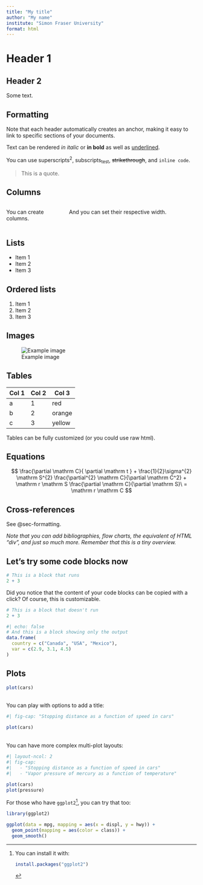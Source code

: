 ```yaml
---
title: "My title"
author: "My name"
institute: "Simon Fraser University"
format: html
---
```


# Header 1

## Header 2

Some text.

## Formatting  {#sec-formatting}

::: aside
Note that each header automatically creates an anchor, making it easy to link to specific sections of your documents.
:::

Text can be rendered *in italic* or **in bold** as well as [underlined]{.underline}.

You can use superscripts^2^, subscripts~test~, ~~strikethrough~~, and `inline code`.

> This is a quote.

## Columns

:::: {.columns}
::: {.column width="30%"}
You can create columns.
:::

::: {.column width="70%"}
And you can set their respective width.
:::
::::

## Lists

- Item 1
- Item 2
- Item 3

## Ordered lists

1. Item 1
2. Item 2
3. Item 3

## Images

![Example image](qmd_jupyter.png)

## Tables

| Col 1 | Col 2 | Col 3  |
|------ |-------|--------|
| a     | 1     | red    |
| b     | 2     | orange | 
| c     | 3     | yellow |

:::{.callout-note}
Tables can be fully customized (or you could use raw html).
:::

## Equations

$$
\frac{\partial \mathrm C}{ \partial \mathrm t } + \frac{1}{2}\sigma^{2} \mathrm S^{2}
\frac{\partial^{2} \mathrm C}{\partial \mathrm C^2}
  + \mathrm r \mathrm S \frac{\partial \mathrm C}{\partial \mathrm S}\ =
  \mathrm r \mathrm C 
$$

## Cross-references

See @sec-formatting.

*Note that you can add bibliographies, flow charts, the equivalent of HTML "div", and just so much more. Remember that this is a tiny overview.*

## Let's try some code blocks now

```r
# This is a block that runs
2 + 3
```

::: aside
Did you notice that the content of your code blocks can be copied with a click?
Of course, this is customizable.
:::

```.r
# This is a block that doesn't run
2 + 3
```

```r
#| echo: false
# And this is a block showing only the output
data.frame(
  country = c("Canada", "USA", "Mexico"),
  var = c(2.9, 3.1, 4.5)
)
```

## Plots

```r
plot(cars)
```

<br>
You can play with options to add a title:

```r
#| fig-cap: "Stopping distance as a function of speed in cars"

plot(cars)
```

<br>
You can have more complex multi-plot layouts:

```r
#| layout-ncol: 2
#| fig-cap: 
#|   - "Stopping distance as a function of speed in cars"
#|   - "Vapor pressure of mercury as a function of temperature"

plot(cars)
plot(pressure)
```

For those who have `ggplot2`[^1], you can try that too:

```r
library(ggplot2)

ggplot(data = mpg, mapping = aes(x = displ, y = hwy)) + 
  geom_point(mapping = aes(color = class)) + 
  geom_smooth()
```

[^1]: You can install it with:
    ```.r
    install.packages("ggplot2")
	```
